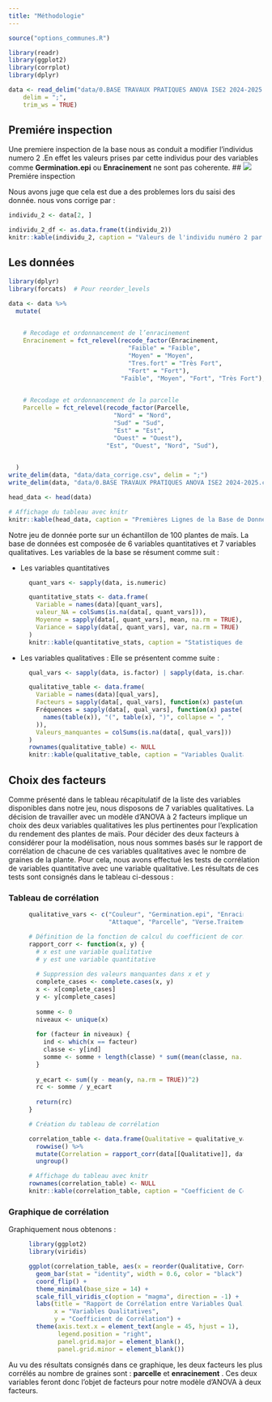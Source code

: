 ```yaml
---
title: "Méthodologie"
---
```


```r
source("options_communes.R")
```

```r
library(readr)
library(ggplot2)
library(corrplot)
library(dplyr)

```

```r
data <- read_delim("data/0.BASE TRAVAUX PRATIQUES ANOVA ISE2 2024-2025.csv", 
    delim = ";", 
    trim_ws = TRUE)

```

## Premiére inspection

Une premiere inspection de la base nous as conduit a modifier l'individus numero 2 .En effet les valeurs prises par cette individus pour des variables comme **Germination.epi** ou **Enracinement** ne sont pas coherente. \## ![](images/data_individu2.png)Premiére inspection

Nous avons juge que cela est due a des problemes lors du saisi des donnée. nous vons corrige par :

```r
individu_2 <- data[2, ]

individu_2_df <- as.data.frame(t(individu_2))
knitr::kable(individu_2, caption = "Valeurs de l'individu numéro 2 par variable",,row.names = FALSE)

```

## Les données
```r
library(dplyr)
library(forcats)  # Pour reorder_levels

data <- data %>%
  mutate(

  
    # Recodage et ordonnancement de l’enracinement
    Enracinement = fct_relevel(recode_factor(Enracinement, 
                                 "Faible" = "Faible", 
                                 "Moyen" = "Moyen", 
                                 "Tres.fort" = "Très Fort", 
                                 "Fort" = "Fort"),
                               "Faible", "Moyen", "Fort", "Très Fort"),

 
    # Recodage et ordonnancement de la parcelle
    Parcelle = fct_relevel(recode_factor(Parcelle, 
                             "Nord" = "Nord", 
                             "Sud" = "Sud", 
                             "Est" = "Est", 
                             "Ouest" = "Ouest"),
                           "Est", "Ouest", "Nord", "Sud"),

    
  )
write_delim(data, "data/data_corrige.csv", delim = ";")
write_delim(data, "data/0.BASE TRAVAUX PRATIQUES ANOVA ISE2 2024-2025.csv", delim = ";")


```

```r
head_data <- head(data)

# Affichage du tableau avec knitr
knitr::kable(head_data, caption = "Premières Lignes de la Base de Données", row.names = FALSE)

```

Notre jeu de donnée porte sur un échantillon de 100 plantes de maïs. La base de données est composée de 6 variables quantitatives et 7 variables qualitatives. Les variables de la base se résument comme suit :

-   Les variables quantitatives

<figure>

```r
quant_vars <- sapply(data, is.numeric)

quantitative_stats <- data.frame(
  Variable = names(data)[quant_vars],
  valeur_NA = colSums(is.na(data[, quant_vars])),
  Moyenne = sapply(data[, quant_vars], mean, na.rm = TRUE),
  Variance = sapply(data[, quant_vars], var, na.rm = TRUE)
)
knitr::kable(quantitative_stats, caption = "Statistiques des Variables Quantitatives",row.names = FALSE)

```

</figure>

- Les variables qualitatives :
Elle se présentent comme suite :

<figure>

```r
qual_vars <- sapply(data, is.factor) | sapply(data, is.character)

qualitative_table <- data.frame(
  Variable = names(data)[qual_vars],
  Facteurs = sapply(data[, qual_vars], function(x) paste(unique(x), collapse = ", ")),
  Fréquences = sapply(data[, qual_vars], function(x) paste(
    names(table(x)), "(", table(x), ")", collapse = ", "
  )),
  Valeurs_manquantes = colSums(is.na(data[, qual_vars]))
)
rownames(qualitative_table) <- NULL
knitr::kable(qualitative_table, caption = "Variables Qualitatives, Facteurs, Fréquences et Nombre de Valeurs Manquantes")

```
</figure>

## Choix des facteurs

Comme présenté dans le tableau récapitulatif de la liste des variables disponibles dans notre jeu, nous disposons de 7 variables qualitatives. La décision de travailler avec un modèle d’ANOVA à 2 facteurs implique un choix des deux variables qualitatives les plus pertinentes pour l’explication du rendement des plantes de maïs. Pour décider des deux facteurs à considérer pour la modélisation, nous nous sommes basés sur le rapport de corrélation de chacune de ces variables qualitatives avec le nombre de graines de la plante. Pour cela, nous avons effectué les tests de corrélation de variables quantitative avec une variable qualitative. Les résultats de ces tests sont consignés dans le tableau ci-dessous :

### Tableau de corrélation

<figure>
```r
qualitative_vars <- c("Couleur", "Germination.epi", "Enracinement", "Verse", 
                      "Attaque", "Parcelle", "Verse.Traitement")

# Définition de la fonction de calcul du coefficient de corrélation
rapport_corr <- function(x, y) {
  # x est une variable qualitative 
  # y est une variable quantitative 
  
  # Suppression des valeurs manquantes dans x et y
  complete_cases <- complete.cases(x, y)
  x <- x[complete_cases]
  y <- y[complete_cases]
  
  somme <- 0
  niveaux <- unique(x)
  
  for (facteur in niveaux) {
    ind <- which(x == facteur)
    classe <- y[ind]
    somme <- somme + length(classe) * sum((mean(classe, na.rm = TRUE) - mean(y, na.rm = TRUE))^2)
  }
  
  y_ecart <- sum((y - mean(y, na.rm = TRUE))^2)
  rc <- somme / y_ecart
  
  return(rc)
}

# Création du tableau de corrélation

correlation_table <- data.frame(Qualitative = qualitative_vars) %>%
  rowwise() %>%
  mutate(Correlation = rapport_corr(data[[Qualitative]], data$Nb.grains)) %>%
  ungroup()

# Affichage du tableau avec knitr
rownames(correlation_table) <- NULL
knitr::kable(correlation_table, caption = "Coefficient de Corrélation entre Variables Qualitatives et la Masse")


```
</figure>

### Graphique de corrélation

Graphiquement nous obtenons :
<figure>

```r
library(ggplot2)
library(viridis)

ggplot(correlation_table, aes(x = reorder(Qualitative, Correlation), y = Correlation, fill = Correlation)) +
  geom_bar(stat = "identity", width = 0.6, color = "black") +  
  coord_flip() +  
  theme_minimal(base_size = 14) +  
  scale_fill_viridis_c(option = "magma", direction = -1) +  
  labs(title = "Rapport de Corrélation entre Variables Qualitatives et Nombre de Grains",
       x = "Variables Qualitatives",
       y = "Coefficient de Corrélation") +
  theme(axis.text.x = element_text(angle = 45, hjust = 1),
        legend.position = "right",
        panel.grid.major = element_blank(),  
        panel.grid.minor = element_blank()) 


```
</figure>




::: important
Au vu des résultats consignés dans ce graphique, les deux facteurs les plus corrélés au nombre de graines sont : **parcelle** et **enracinement** . Ces deux variables feront donc l’objet de facteurs pour notre modèle d’ANOVA à deux facteurs.
:::

